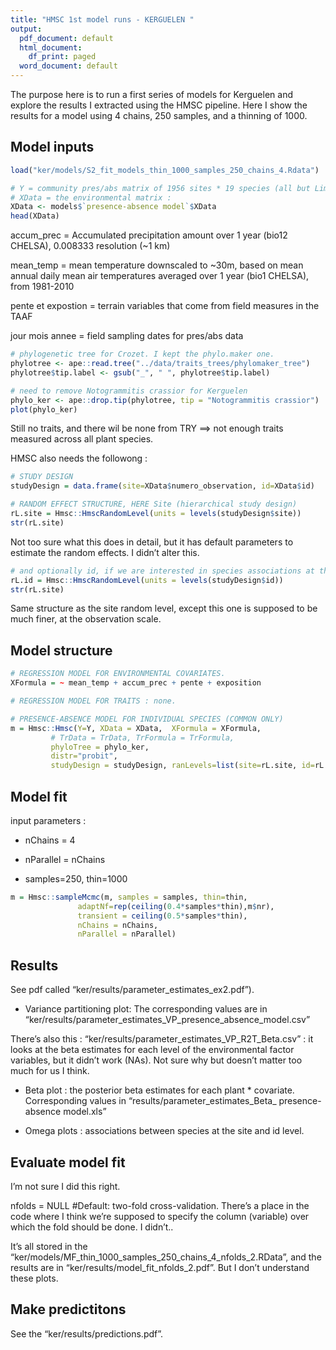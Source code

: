 ---
title: "HMSC 1st model runs - KERGUELEN "
output:
  pdf_document: default
  html_document:
    df_print: paged
  word_document: default
---

The purpose here is to run a first series of models for Kerguelen and explore the results I extracted using the HMSC pipeline. Here I show the results for a model using 4 chains, 250 samples, and a thinning of 1000.


## Model inputs

```{r,echo = FALSE}

load("ker/models/S2_fit_models_thin_1000_samples_250_chains_4.Rdata")

```

```{r}
# Y = community pres/abs matrix of 1956 sites * 19 species (all but Limosella australis that was too rare)
# XData = the environmental matrix :
XData <- models$`presence-absence model`$XData
head(XData)

```

accum_prec = Accumulated precipitation amount over 1 year (bio12 CHELSA), 0.008333 resolution (~1 km)

mean_temp = mean temperature downscaled to ~30m, based on mean annual daily mean air temperatures averaged over 1 year (bio1 CHELSA), from 1981-2010

pente et expostion = terrain variables that come from field measures in the TAAF

jour mois annee = field sampling dates for pres/abs data


```{r}
# phylogenetic tree for Crozet. I kept the phylo.maker one.
phylotree <- ape::read.tree("../data/traits_trees/phylomaker_tree")
phylotree$tip.label <- gsub("_", " ", phylotree$tip.label)

# need to remove Notogrammitis crassior for Kerguelen
phylo_ker <- ape::drop.tip(phylotree, tip = "Notogrammitis crassior")
plot(phylo_ker)

```

Still no traits, and there wil be none from TRY ==> not enough traits measured across all plant species.


HMSC also needs the followong : 

```{r}

# STUDY DESIGN
studyDesign = data.frame(site=XData$numero_observation, id=XData$id)

# RANDOM EFFECT STRUCTURE, HERE Site (hierarchical study design)
rL.site = Hmsc::HmscRandomLevel(units = levels(studyDesign$site))
str(rL.site)

```

Not too sure what this does in detail, but it has default parameters to estimate the random effects. I didn't alter this.

```{r}
# and optionally id, if we are interested in species associations at that level
rL.id = Hmsc::HmscRandomLevel(units = levels(studyDesign$id))
str(rL.site)
```
Same structure as the site random level, except this one is supposed to be much finer, at the observation scale.



## Model structure 

```{r, eval=FALSE}
# REGRESSION MODEL FOR ENVIRONMENTAL COVARIATES.
XFormula = ~ mean_temp + accum_prec + pente + exposition

# REGRESSION MODEL FOR TRAITS : none.

# PRESENCE-ABSENCE MODEL FOR INDIVIDUAL SPECIES (COMMON ONLY)
m = Hmsc::Hmsc(Y=Y, XData = XData,  XFormula = XFormula,
         # TrData = TrData, TrFormula = TrFormula,
         phyloTree = phylo_ker,
         distr="probit",
         studyDesign = studyDesign, ranLevels=list(site=rL.site, id=rL.id))
```

## Model fit

input parameters : 

* nChains = 4

* nParallel = nChains

* samples=250, thin=1000


```{r, eval=FALSE}
m = Hmsc::sampleMcmc(m, samples = samples, thin=thin,
               adaptNf=rep(ceiling(0.4*samples*thin),m$nr), 
               transient = ceiling(0.5*samples*thin),
               nChains = nChains,
               nParallel = nParallel) 
```


## Results

See pdf called "ker/results/parameter_estimates_ex2.pdf").

* Variance partitioning plot: The corresponding values are in "ker/results/parameter_estimates_VP_presence_absence_model.csv"

There's also this : "ker/results/parameter_estimates_VP_R2T_Beta.csv" : it looks at the beta estimates for each level of the environmental factor variables, but it didn't work (NAs). Not sure why but doesn't matter too much for us I think.

* Beta plot : the posterior beta estimates for each plant * covariate. Corresponding values in "results/parameter_estimates_Beta_ presence-absence model.xls"

* Omega plots : associations between species at the site and id level.


## Evaluate model fit

I'm not sure I did this right. 

nfolds = NULL #Default: two-fold cross-validation. There's a place in the code where I think we're supposed to specify the column (variable) over which the fold should be done. I didn't..

It's all stored in the "ker/models/MF_thin_1000_samples_250_chains_4_nfolds_2.RData", and the results are in "ker/results/model_fit_nfolds_2.pdf". But I don't understand these plots.


## Make predictitons

See the "ker/results/predictions.pdf". 

























